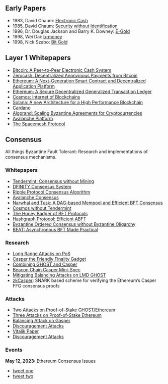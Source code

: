 ## Early Papers

- 1983, David Chaum: [Electronic Cash](https://sceweb.sce.uhcl.edu/yang/teaching/csci5234WebSecurityFall2011/Chaum-blind-signatures.PDF)
- 1985, David Chaum: [Security without Identification](https://www.cs.ru.nl/~jhh/pub/secsem/chaum1985bigbrother.pdf)
- 1996, Dr. Douglas Jackson and Barry K. Downey: [E-Gold](https://cs.stanford.edu/people/eroberts/cs201/projects/2010-11/Bitcoins/e-gold.html)
- 1998, Wei Dai: [b-money](http://www.weidai.com/bmoney.txt)
- 1998, Nick Szabo: [Bit Gold](https://nakamotoinstitute.org/bit-gold/)

## Layer 1 Whitepapers

- [Bitcoin: A Peer-to-Peer Electronic Cash System](https://bitcoin.org/bitcoin.pdf)
- [Zerocash: Decentralized Anonymous Payments from Bitcoin](https://ieeexplore.ieee.org/stamp/stamp.jsp?tp=&arnumber=6956581)
- [Ethereum: A Next-Generation Smart Contract and Decentralized Application Platform](https://ethereum.org/669c9e2e2027310b6b3cdce6e1c52962/Ethereum_Whitepaper_-_Buterin_2014.pdf)
- [Ethereum: A Secure Decentralized Generalized Transaction Ledger](https://gavwood.com/paper.pdf)
- [Cosmos: Internet of Blockchains](https://api-new.whitepaper.io/documents/pdf?id=BJNXW5ZnU)
- [Solana: A new Architecture for a High Performance Blockchain](https://solana.com/solana-whitepaper.pdf)
- [Cardano](https://api-new.whitepaper.io/documents/pdf?id=HkUIhFWhL)
- [Algorand: Scaling Byzantine Agreements for Cryptocurrencies](https://people.csail.mit.edu/nickolai/papers/gilad-algorand-eprint.pdf)
- [Avalanche Platform](https://assets.website-files.com/5d80307810123f5ffbb34d6e/6008d7bbf8b10d1eb01e7e16_Avalanche%20Platform%20Whitepaper.pdf)
- [The Spacemesh Protocol](https://drive.google.com/file/d/18I9GPebWqgpvusI1kMnAB9nayBbL-1qN/view)

## Consensus

All things Byzantine Fault Tolerant: Research and implementations of consensus mechanisms.

### Whitepapers

- [Tendermint: Consensus without Mining](https://tendermint.com/static/docs/tendermint.pdf)
- [DFINITY Consensus System](https://cryptogurukul-com.b-cdn.net/wp-content/uploads/2021/08/dfinity-consensus.pdf)
- [Ripple Protocol Consensus Algorithm](https://ripple.com/files/ripple_consensus_whitepaper.pdf)
- [Avalanche Consensus](https://assets.website-files.com/5d80307810123f5ffbb34d6e/6009805681b416f34dcae012_Avalanche%20Consensus%20Whitepaper.pdf)
- [Narwhal and Tusk: A DAG-based Mempool and Efficient BFT Consensus](https://arxiv.org/pdf/2105.11827.pdf)
- [Cosmos without Tendermint](https://www.paradigm.xyz/2022/07/experiment-narwhal-bullshark-cosmos-stack)
- [The Honey Badger of BFT Protocols](https://eprint.iacr.org/2016/199.pdf)
- [Hashgraph Protocol: Efficient ABFT](https://hedera.com/hh-ieee_coins_paper-200516.pdf)
- [Byzantine Ordered Consensus without Byzantine Oligarchy](https://www.cs.cornell.edu/lorenzo/papers/Zhang20Byzantine.pdf)
- [BEAT: Asynchronous BFT Made Practical](https://www.csee.umbc.edu/~hbzhang/files/beat.pdf)

### Research

- [Long Range Attacks on PoS](https://www.youtube.com/watch?v=-uxHoEfxXC4)
- [Casper the Friendly Finality Gadget](https://arxiv.org/abs/1710.09437)
- [Combining GHOST and Casper](https://arxiv.org/abs/2003.03052)
- [Beacon Chain Casper Mini-Spec](https://ethresear.ch/t/beacon-chain-casper-mini-spec/2760/17)
- [Mitigating Balancing Attacks on LMD GHOST](https://notes.ethereum.org/@vbuterin/lmd_ghost_mitigation)
- [zkCasper](https://research.polytope.technology/zkcasper): SNARK based scheme for verifying the Ethereum's Casper FFG consensus proofs

### Attacks

- [Two Attacks on Proof-of-Stake GHOST/Ethereum](https://arxiv.org/pdf/2203.01315.pdf)
- [Three Attacks on Proof-of-Stake Ethereum](https://arxiv.org/abs/2110.10086)
- [Balancing Attack on Gasper](https://ethresear.ch/t/a-balancing-attack-on-gasper-the-current-candidate-for-eth2s-beacon-chain/8079)
- [Discouragement Attacks](https://eth2book.info/capella/part2/incentives/rewards/#discouragement-attacks)
- [Vitalik Paper](https://github.com/ethereum/research/blob/master/papers/discouragement/discouragement.pdf)
- [Discouragement Attacks](https://github.com/ethereum/research/blob/master/papers/discouragement/discouragement.pdf)

### Events

**May 12, 2023:** Ethereum Consensus Issues

- [tweet one](https://twitter.com/potuz1/status/1657031082749861891?s=20)
- [tweet two](https://twitter.com/TaylerUSA/status/1656840323392208899)